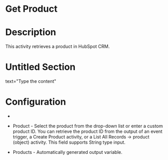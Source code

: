 ﻿# Get Product

# Description

This activity retrieves a product in HubSpot CRM.

# Untitled Section

text="Type the content"

# Configuration

* 
* Product - Select the product from the drop-down list or enter a custom product ID. You can retrieve the product ID from the output of an event trigger, a Create Product activity, or a List All Records → product (object) activity. This field supports String type input.









* Products - Automatically generated output variable.

